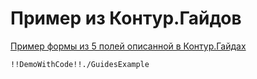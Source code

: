 
<Meta title="Примеры/Пример из Контур.Гайдов" />

# Пример из Контур.Гайдов

[Пример формы из 5 полей описанной в Контур.Гайдах](https://guides.kontur.ru/principles/validation/#33)

    !!DemoWithCode!!./GuidesExample
